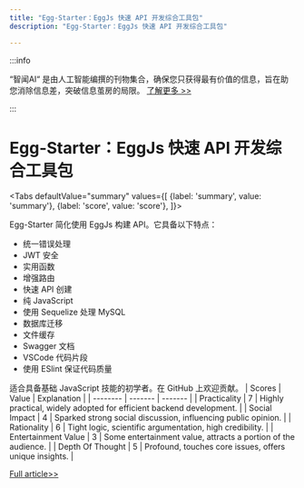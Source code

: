 ```yaml
---
title: "Egg-Starter：EggJs 快速 API 开发综合工具包"
description: "Egg-Starter：EggJs 快速 API 开发综合工具包"

---
```



:::info

“智闻AI“ 是由人工智能编撰的刊物集合，确保您只获得最有价值的信息，旨在助您消除信息差，突破信息茧房的局限。  [了解更多 >>](/)

:::

# Egg-Starter：EggJs 快速 API 开发综合工具包


<Tabs
	defaultValue="summary"
	values={[
	{label: 'summary', value: 'summary'},
	{label: 'score', value: 'score'},
]}>
<TabItem value="summary">


Egg-Starter 简化使用 EggJs 构建 API。它具备以下特点：

- 统一错误处理
- JWT 安全
- 实用函数
- 增强路由
- 快速 API 创建
- 纯 JavaScript
- 使用 Sequelize 处理 MySQL
- 数据库迁移
- 文件缓存
- Swagger 文档
- VSCode 代码片段
- 使用 ESlint 保证代码质量

适合具备基础 JavaScript 技能的初学者。在 GitHub 上欢迎贡献。
</TabItem>
<TabItem value="score">
	| Scores     | Value   | Explanation |
	| -------- | ------- | ------- |
	| Practicality  | 7    | Highly practical, widely adopted for efficient backend development.    |
	| Social Impact | 4     | Sparked strong social discussion, influencing public opinion.    |
	| Rationality    | 6    | Tight logic, scientific argumentation, high credibility.    |
	| Entertainment Value    | 3    | Some entertainment value, attracts a portion of the audience.    |
	| Depth Of Thought    | 5    | Profound, touches core issues, offers unique insights.    |
</TabItem>
</Tabs>

[Full article>>](https://github.com/ruanyf/weekly/issues/4979)
